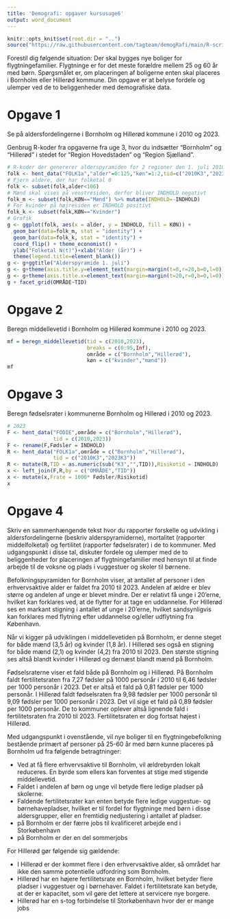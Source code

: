 ```yaml
---
title: 'Demografi: opgaver kursusuge6'
output: word_document
---
```

```r
knitr::opts_knit$set(root.dir = "..")
source("https://raw.githubusercontent.com/tagteam/demogRafi/main/R-scripts/demofunk.R")
```

Forestil dig følgende situation: Der skal bygges nye boliger for
flygtningefamilier. Flygtninge er for det meste forældre mellem 25 og 60 år med børn.
Spørgsmålet er, om placeringen af boligerne enten skal placeres i Bornholm
eller Hillerød kommune. Din opgave er at belyse fordele og ulemper
ved de to beliggenheder med demografiske data.


# Opgave 1

Se på aldersfordelingerne i Bornholm og Hillerød kommune i 2010 og 2023.

Genbrug R-koder fra opgaverne fra uge 3, hvor du indsætter "Bornholm"
og "Hillerød" i stedet for "Region Hovedstaden" og "Region Sjælland".

```r
# R-koder der genererer alderspyramiden for 2 regioner den 1. juli 2010 og 1. juli 2023
folk <- hent_data("FOLK1a","alder"=0:125,"køn"=1:2,tid=c("2010K3","2023K3"),Område = c("Bornholm","Hillerød"))
# Fjern aldere, der har folketal 0
folk <- subset(folk,alder<106)
# Mænd skal vises på venstresiden, derfor bliver INDHOLD negativt 
folk_m <- subset(folk,KØN=="Mænd") %>% mutate(INDHOLD=-INDHOLD)
# For kvinder på højresiden er INDHOLD positivt
folk_k <- subset(folk,KØN=="Kvinder")
# Grafik
g <- ggplot(folk, aes(x = alder, y = INDHOLD, fill = KØN)) +
  geom_bar(data=folk_m, stat = "identity") +
  geom_bar(data=folk_k, stat = "identity") +
  coord_flip() + theme_economist() +
  ylab("Folketal N(t)")+xlab("Alder (år)") +
  theme(legend.title=element_blank())
g <- g+ggtitle("Alderspyramide 1. juli")
g <- g+theme(axis.title.y=element_text(margin=margin(t=0,r=20,b=0,l=0)))
g <- g+theme(axis.title.x=element_text(margin=margin(t=20,r=0,b=0,l=0)))
g + facet_grid(OMRÅDE~TID) 
```


# Opgave 2

Beregn middellevetid i Bornholm og Hillerød kommune i 2010 og 2023.

```r
mf = beregn_middellevetid(tid = c(2010,2023),
                          breaks = c(0:95,Inf),
                          område = c("Bornholm","Hillerød"),
                          køn = c("kvinder","mænd"))
mf 
```


# Opgave 3

Beregn fødselsrater i kommunerne Bornholm og Hillerød i 2010 og 2023.

```r
# 2023
F <- hent_data("FODIE",område = c("Bornholm","Hillerød"),
               tid = c(2010,2023))
F <- rename(F,Fødsler = INDHOLD)
R <- hent_data("FOLK1a",område = c("Bornholm","Hillerød"),
               tid = c("2010K3","2023K3"))
R <- mutate(R,TID = as.numeric(sub("K3","",TID)),Risikotid = INDHOLD)
x <- left_join(F,R,by = c("OMRÅDE","TID"))
x <- mutate(x,Frate = 1000* Fødsler/Risikotid)
x 
```


# Opgave 4

Skriv en sammenhængende tekst hvor du rapporter forskelle og udvikling
i aldersfordelingerne (beskriv alderspyramiderne), mortalitet
(rapporter middelfolketal) og fertilitet (rapporter fødselsrater) i de
to kommuner. Med udgangspunkt i disse tal, diskuter fordele og ulemper
med de to beliggenheder for placeringen af flygtningefamilier med hensyn
til at finde arbejde til de voksne og plads i vuggestuer og skoler til børnene.

Befolkningspyramiden for Bornholm viser, at antallet af personer i den
erhvervsaktive alder er faldet fra 2010 til 2023. Andelen af ældre er
blev større og andelen af unge er blevet mindre. Der er relativt få
unge i 20'erne, hvilket kan forklares ved, at de flytter for at tage
en uddannelse. For Hillerød ses en markant stigning i antallet af unge
i 20'erne, hvilket sandsynligvis kan forklares med flytning efter
uddannelse og/eller udflytning fra København.

Når vi kigger på udviklingen i middellevetiden på Bornholm, er denne
steget for både mænd (3,5 år) og kvinder (1,8 år). I Hillerød ses også
en stigning for både mænd (2,1) og kvinder (4,2) fra 2010
til 2023. Den største stigning ses altså blandt kvinder i Hillerød og
dernæst blandt mænd på Bornholm.

Fødselsraterne viser et fald både på Bornholm og i Hillerød. På
Bornholm faldt fertilitetsraten fra 7,27 fødsler på 1000 personår i
2010 til 6,46 fødsler per 1000 personår i 2023. Det er altså et fald
på 0,81 fødsler per 1000 personår. I Hillerød faldt fødselsraten fra
9,98 fødsler per 1000 personår til 9,09 fødsler per 1000 personår
i 2023. Det vil sige et fald på 0,89 fødsler per 1000 personår. De to
kommuner oplever altså lignende fald i fertilitetsraten fra 2010
til 2023. Fertilitetsraten er dog fortsat højest i Hillerød.

Med udgangspunkt i ovenstående, vil nye boliger til en
flygtningebefolkning bestående primært af personer på 25-60 år med
børn kunne placeres på Bornholm ud fra følgende betragtninger:

-   Ved at få flere erhvervsaktive til Bornholm, vil ældrebyrden lokalt reduceres. En byrde som ellers kan forventes at stige med stigende middellevetid.
-   Faldet i andelen af børn og unge vil betyde flere ledige pladser på skolerne.
-   Faldende fertilitetsrater kan enten betyde flere ledige vuggestue- og børnehavepladser, hvilket er til fordel for flygtninge med børn i disse aldersgrupper, eller en fremtidig nedjustering i antallet af pladser.
-   på Bornholm er der færre jobs til kvalificeret arbejde end i Storkøbenhavn
-   på Bornholm er der en del sommerjobs

For Hillerød gør følgende sig gældende:

-   I Hillerød er der kommet flere i den erhvervsaktive alder, så
    området har ikke den samme potentielle udfordring som Bornholm.
-   Hillerød har en højere fertilitetsrate en Bornholm, hvilket betyder
    flere pladser i vuggestuer og i børnehaver. Faldet i fertilitetsrate
    kan betyde, at der er kapacitet, som vil gøre det lettere at
    servicere nye borgere.
-   Hillerød har en s-tog forbindelse til Storkøbenhavn hvor der er mange
    jobs

